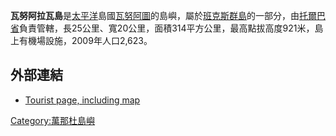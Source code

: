 {{Infobox islands
|name = 瓦努阿拉瓦島
|image name = Vanua_lava.jpg
|image caption = 
| locator map = Womtelo Map-Banks-Vanuatu 1000.png
| native name = Vōnōlav
|native name link =
|location=[[太平洋|太平洋]]
|coordinates={{coord|13|48|S|167|28|E|region:VU_type:isle}}
|archipelago = [[班克斯群島|班克斯群島]]
|area_km2 = 314
|highest mount = 
|elevation_m = 921
|country =Vanuatu
|country admin divisions title =省
|country admin divisions =[[托爾巴省|托爾巴省]]
|country largest city = 
|country largest city population = 
|population = 2623
|population as of = 2009
|density_km2 = 8.35
|ethnic groups =
}}

'''瓦努阿拉瓦島'''是[[太平洋|太平洋]]島國[[瓦努阿圖|瓦努阿圖]]的島嶼，屬於[[班克斯群島|班克斯群島]]的一部分，由[[托爾巴省|托爾巴省]]負責管轄，長25公里、寬20公里，面積314平方公里，最高點拔高度921米，島上有機場設施，2009年人口2,623。

==外部連結==
*[http://www.positiveearth.org/bungalows/TORBA/vanua_lava.htm Tourist page, including map] {{Wayback|url=http://www.positiveearth.org/bungalows/TORBA/vanua_lava.htm |date=20200130214513 }}

{{Vanuatu-geo-stub}}
[[Category:萬那杜島嶼|Category:萬那杜島嶼]]